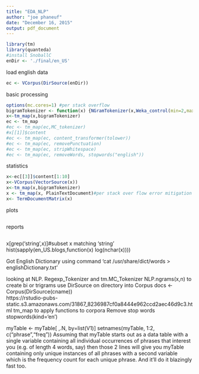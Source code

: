 ```yaml
---
title: "EDA_NLP"
author: "joe phaneuf"
date: "December 16, 2015"
output: pdf_document
---
```


```r
library(tm)
library(quanteda)
#install SnoballC
enDir <- './final/en_US'
```
load english data
```r
ec <- VCorpus(DirSource(enDir))
```
basic processing
```r
options(mc.cores=1) #per stack overflow
bigramTokenizer <- function(x) {NGramTokenizer(x,Weka_control(min=2,max=2))}
x<-tm_map(x,bigramTokenizer)
ec <- tm_map
#ec <- tm_map(ec,MC_tokenizer)
#x[[1]]$content
#ec <- tm_map(ec, content_transformer(tolower))
#ec <- tm_map(ec, removePunctuation)
#ec <- tm_map(ec, stripWhitespace)
#ec <- tm_map(ec, removeWords, stopwords("english"))
```
statistics
```r
x<-ec[[3]]$content[1:10]
x<-VCorpus(VectorSource(x))
x<-tm_map(x,bigramTokenizer) 
x <- tm_map(x, PlainTextDocument)#per stack over flow error mitigation
x<- TermDocumentMatrix(x)
```

plots
```r

```
reports
```r
```
x[grep('string',x)]#subset x matching 'string'
hist(sapply(en_US.blogs,function(x) log(nchar(x))))

Got English Dictionary using command 'cat /usr/share/dict/words > englishDictionary.txt'

looking at NLP. Regexp_Tokenizer   and tm.MC_Tokenizer
NLP.ngrams(x,n) to create bi or trigrams
use DirSource on directory into Corpus
docs <- Corpus(DirSource(cname))   
https://rstudio-pubs-static.s3.amazonaws.com/31867_8236987cf0a8444e962ccd2aec46d9c3.html
tm_map to apply functions to corpora
Remove stop words stopwords(kind='en')


myTable         <- myTable[ ,.N, by=list(V1)]
setnames(myTable, 1:2, c("phrase","freq"))
Assuming that myTable starts out as a data table with a single variable containing all individual occurrences of phrases that interest you (e.g. of length 4 words, say) then those 2 lines will give you myTable containing only unique instances of all phrases with a second variable which is the frequency count for each unique phrase. And it'll do it blazingly fast too.